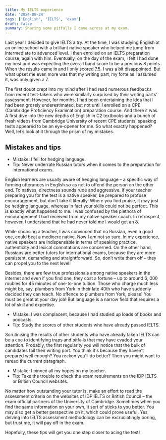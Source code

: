 ```yaml
---
title: My IELTS experience
date: '2024-08-24'
tags: ['English', 'IELTS', 'exam']
draft: false
summary: Sharing some pitfalls I came across at my exam.
---
```


Last year I decided to give IELTS a try. At the time, I was studying English at an online school with a brilliant native speaker who helped me jump from intermediate to advanced level. I then enrolled on an IELTS preparation course, again with him. Eventually, on the day of the exam, I felt I had done my best and was expecting the overall band score to be a precious 8 points. When the results came in and I only scored 7.5, I was a bit disappointed. But what upset me even more was that my writing part, my forte as I assumed it, was only given a 7.

The first doubt crept into my mind after I had read numerous feedbacks from recent test-takers who were similarly surprised by their writing parts’ assessment. However, for months, I had been entertaining the idea that I had been grossly underestimated, but not until I enrolled on a CPE (Cambridge Proficiency Examination) preparation course. And there it was. A first dive into the new depths of English in C2 textbooks and a bunch of fresh videos from Cambridge University of recent CPE students’ speaking tests appeared to be an eye-opener for me. So what exactly happened? Well, let’s look at it through the prism of my mistakes.

## Mistakes and tips

- Mistake: I fell for hedging language.
- Tip: Never underrate Russian tutors when it comes to the preparation for international exams.

English learners are usually aware of hedging language – a specific way of forming utterances in English so as not to offend the person on the other end. To natives, directness sounds rude and aggressive. If your teacher preparing you for the test is a native speaker, be prepared to profuse encouragement, but don’t take it literally. Where you find praise, it may just be hedging language, whereas in fact your skills could not be perfect. This is exactly what happened to me. I was confused by the plethora of encouragement I had received from my native speaker coach. In retrospect, however, I understand that he had never told me I would get an 8.

While choosing a teacher, I was convinced that no Russian, even a good one, could beat a mediocre native. Now I am not so sure. In my experience, native speakers are indispensable in terms of speaking practice, authenticity and lexical connotations are concerned. On the other hand, Russians are better tutors for international exams, because they are more persistent, demanding and straightforward. So, don’t write them off – they can propel you to the next level!

Besides, there are few true professionals among native speakers in the internet and even if you find one, they cost a fortune – up to around 6, 000 roubles for 45 minutes of one-to-one tuition. Those who charge much less might be, say, plumbers from York in their late 40th who have suddenly decided they can teach. No offence to plumbers from York, please! You must be great at your day job! But language is a narrow field that requires a lot of skill and expertise.

- Mistake: I was complacent, because I had studied up loads of books and podcasts.
- Tip: Study the scores of other students who have already passed IELTS.

Scrutinising the results of other students who have already taken IELTS can be a cue to identifying traps and pitfalls that may have evaded your attention. Probably, the first regularity you will notice that the bulk of candidates fail their writing part. You think it's because they haven’t prepared well enough? You reckon you'll do better? Then you might want to reread the current paragraph.

- Mistake: I pinned all my hopes on my teacher.
- Tip: Take the trouble to check the exam requirements on the IDP IELTS or British Council websites.

No matter how outstanding your tutor is, make an effort to read the assessment criteria on the websites of IDP IELTS or British Council – the exam official partners of the University of Cambridge. Sometimes when you find the same information on your own, it sort of sticks to you better. You may also get a better perspective on it, which could prove useful. Yes, delving into IELTS assessment methodology can be excruciatingly boring, but trust me, it will pay off in the exam.

Hopefully, these tips will get you one step closer to acing the test!
